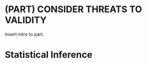 # (PART) CONSIDER THREATS TO VALIDITY {-}

Insert intro to part.

# Statistical Inference {#statinfer}
